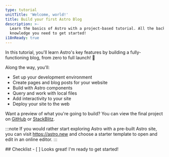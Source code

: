 ```yaml
---
type: tutorial
unitTitle: 'Welcome, world!'
title: Build your first Astro Blog
description: >-
  Learn the basics of Astro with a project-based tutorial. All the background
  knowledge you need to get started!
i18nReady: true
---
```



<Lede> In this tutorial, you'll learn Astro's key features by building a fully-functioning blog, from zero to full launch! 🚀 </Lede>

Along the way, you'll: 
- Set up your development environment 
- Create pages and blog posts for your website
- Build with Astro components
- Query and work with local files
- Add interactivity to your site 
- Deploy your site to the web

Want a preview of what you're going to build? You can view the final project on [GitHub](https://github.com/withastro/blog-tutorial-demo) or [StackBlitz](https://stackblitz.com/github/withastro/blog-tutorial-demo/tree/complete?file=src%2Fpages%2Findex.astro).

:::note
If you would rather start exploring Astro with a pre-built Astro site, you can visit https://astro.new and choose a starter template to open and edit in an online editor.
::: 


<Box icon="check-list">
## Checklist

<Checklist>
- [ ] Looks great! I'm ready to get started!
</Checklist>
</Box>

